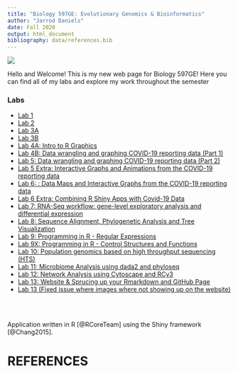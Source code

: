 ---
title: "Biology 597GE: Evolutionary Genomics & Bioinformatics"
author: "Jarrod Daniels"
date: Fall 2020
output: html_document
bibliography: data/references.bib
---
![](bunny.jpeg)

Hello and Welcome! This is my new web page for Biology 597GE! Here you can find all of my labs and explore my work throughout the semester

### Labs

* [Lab 1](Lab1_JarrodDaniels_F20.html)
* [Lab 2](Lab2_JarrodDaniels_F20.html)
* [Lab 3A](lab3A_JarrodDaniels_F20.html)
* [Lab 3B](Lab3B_JarrodDaniels_F20.html)
* [Lab 4A: Intro to R Graphics](Lab4B_JarrodDaniels_F20.html)
* [Lab 4B: Data wrangling and graphing COVID-19 reporting data (Part 1)](Lab4A_JarrodDaniels_F20.html)
* [Lab 5: Data wrangling and graphing COVID-19 reporting data (Part 2)](Lab5_JarrodDaniels_F20.html)
* [Lab 5 Extra: Interactive Graphs and Animations from the COVID-19 reporting data](Lab5_Extra_JarrodDaniels_F20.html)
* [Lab 6: : Data Maps and Interactive Graphs from the COVID-19 reporting data](Lab6_JarrodDaniels_F20.html)
* [Lab 6 Extra: Combining R Shiny Apps with Covid-19 Data](https://jcdaniels20.shinyapps.io/Lab_6x/)
* [Lab 7: RNA-Seq workflow: gene-level exploratory analysis and differential expression](Lab7_JarrodDaniels_FullF20.html)
* [Lab 8: Sequence Alignment, Phylogenetic Analysis and Tree Visualization](Lab8_JarrodDaniels_F20.html)
* [Lab 9: Programming in R - Regular Expressions](Lab9A_JarrodDaniels_F20.html)
* [Lab 9X: Programming in R - Control Structures and Functions](Lab9X_JarrodDaniels_F20.html)
* [Lab 10: Population genomics based on high throughput sequencing (HTS)](Lab10_JarrodDaniels_F20.html)
* [Lab 11: Microbiome Analysis using dada2 and phyloseq](Lab11_Daniels_Jarrod.html)
* [Lab 12: Network Analysis using Cytoscape and RCy3](Lab12_JarrodDaniels_F20.html)
* [Lab 13: Website & Sprucing up your Rmarkdown and GitHub Page](https://jcdaniels20.github.io/MyWebSite/)
* [Lab 13 (Fixed issue where images where not showing up on the website)](Lab13_JarrodDaniels_F20.html)

<br />
<br />

Application written in R [@RCoreTeam] using the Shiny framework [@Chang2015].

# REFERENCES